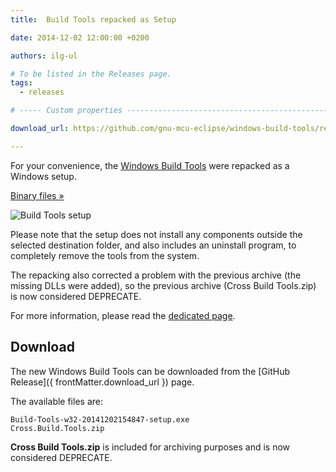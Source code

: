 ```yaml
---
title:  Build Tools repacked as Setup

date: 2014-12-02 12:00:00 +0200

authors: ilg-ul

# To be listed in the Releases page.
tags:
  - releases

# ----- Custom properties -----------------------------------------------------

download_url: https://github.com/gnu-mcu-eclipse/windows-build-tools/releases/tag/v2.0/

---
```


For your convenience, the [Windows Build Tools](/dev-tools/windows-build-tools/) were repacked as a Windows setup.

<!-- truncate -->

<p><a href={ frontMatter.download_url }>Binary files »</a></p>

![Build Tools setup](/img/2015/win-build-tools-setup.png)

Please note that the setup does not install any components outside the selected destination folder, and also includes an uninstall program, to completely remove the tools from the system.

The repacking also corrected a problem with the previous archive (the missing DLLs were added), so the previous archive (Cross Build Tools.zip) is now considered DEPRECATE.

For more information, please read the [dedicated page](/dev-tools/windows-build-tools/).

## Download

The new Windows Build Tools can be downloaded from the [GitHub Release]({ frontMatter.download_url }) page.

The available files are:

	Build-Tools-w32-20141202154847-setup.exe
	Cross.Build.Tools.zip

**Cross Build Tools.zip** is included for archiving purposes and is now considered DEPRECATE.
